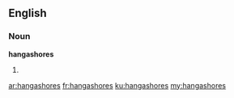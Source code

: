 ==English==

===Noun===
'''hangashores'''

# {{plural of|[[hangashore]]}}

[[ar:hangashores]]
[[fr:hangashores]]
[[ku:hangashores]]
[[my:hangashores]]